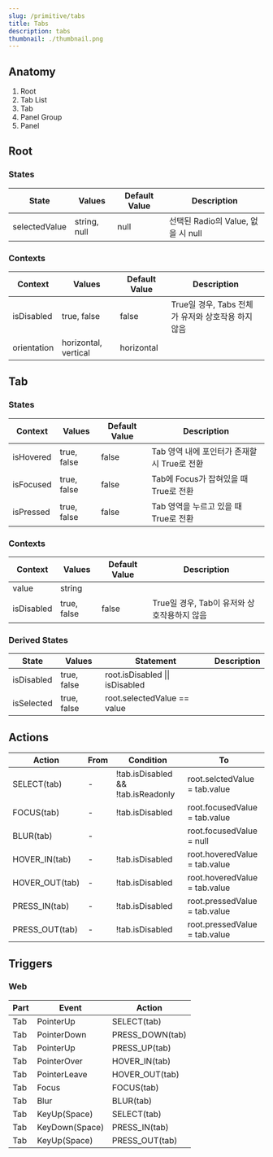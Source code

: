 ```yaml
---
slug: /primitive/tabs
title: Tabs
description: tabs
thumbnail: ./thumbnail.png
---
```


## Anatomy

1. Root
2. Tab List
3. Tab
4. Panel Group
5. Panel

## Root

### States

| State         | Values       | Default Value | Description                        |
| ------------- | ------------ | ------------- | ---------------------------------- |
| selectedValue | string, null | null          | 선택된 Radio의 Value, 없을 시 null |

### Contexts

| Context     | Values               | Default Value | Description                                        |
| ----------- | -------------------- | ------------- | -------------------------------------------------- |
| isDisabled  | true, false          | false         | True일 경우, Tabs 전체가 유저와 상호작용 하지 않음 |
| orientation | horizontal, vertical | horizontal    |                                                    |

## Tab

### States

| Context   | Values      | Default Value | Description                                  |
| --------- | ----------- | ------------- | -------------------------------------------- |
| isHovered | true, false | false         | Tab 영역 내에 포인터가 존재할 시 True로 전환 |
| isFocused | true, false | false         | Tab에 Focus가 잡혀있을 때 True로 전환        |
| isPressed | true, false | false         | Tab 영역을 누르고 있을 때 True로 전환        |

### Contexts

| Context    | Values      | Default Value | Description                                 |
| ---------- | ----------- | ------------- | ------------------------------------------- |
| value      | string      |               |                                             |
| isDisabled | true, false | false         | True일 경우, Tab이 유저와 상호작용하지 않음 |

### Derived States

| State      | Values      | Statement                       | Description |
| ---------- | ----------- | ------------------------------- | ----------- |
| isDisabled | true, false | root.isDisabled \|\| isDisabled |             |
| isSelected | true, false | root.selectedValue == value     |             |

## Actions

| Action         | From | Condition                          | To                            |
| -------------- | ---- | ---------------------------------- | ----------------------------- |
| SELECT(tab)    | -    | !tab.isDisabled && !tab.isReadonly | root.selctedValue = tab.value |
| FOCUS(tab)     | -    | !tab.isDisabled                    | root.focusedValue = tab.value |
| BLUR(tab)      | -    |                                    | root.focusedValue = null      |
| HOVER_IN(tab)  | -    | !tab.isDisabled                    | root.hoveredValue = tab.value |
| HOVER_OUT(tab) | -    | !tab.isDisabled                    | root.hoveredValue = tab.value |
| PRESS_IN(tab)  | -    | !tab.isDisabled                    | root.pressedValue = tab.value |
| PRESS_OUT(tab) | -    | !tab.isDisabled                    | root.pressedValue = tab.value |

## Triggers

### Web

| Part | Event          | Action          |
| ---- | -------------- | --------------- |
| Tab  | PointerUp      | SELECT(tab)     |
| Tab  | PointerDown    | PRESS_DOWN(tab) |
| Tab  | PointerUp      | PRESS_UP(tab)   |
| Tab  | PointerOver    | HOVER_IN(tab)   |
| Tab  | PointerLeave   | HOVER_OUT(tab)  |
| Tab  | Focus          | FOCUS(tab)      |
| Tab  | Blur           | BLUR(tab)       |
| Tab  | KeyUp(Space)   | SELECT(tab)     |
| Tab  | KeyDown(Space) | PRESS_IN(tab)   |
| Tab  | KeyUp(Space)   | PRESS_OUT(tab)  |
